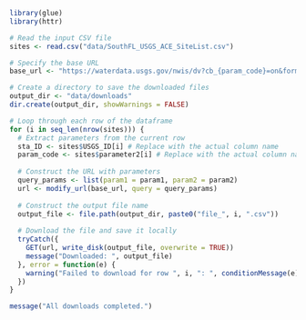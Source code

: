 ```R
library(glue)
library(httr)

# Read the input CSV file
sites <- read.csv("data/SouthFL_USGS_ACE_SiteList.csv")

# Specify the base URL
base_url <- "https://waterdata.usgs.gov/nwis/dv?cb_{param_code}=on&format=rdb&site_no={sta_ID}&referred_module=sw&period=&begin_date=01-01-1950&end_date=12-31-2024"

# Create a directory to save the downloaded files
output_dir <- "data/downloads"
dir.create(output_dir, showWarnings = FALSE)

# Loop through each row of the dataframe
for (i in seq_len(nrow(sites))) {
  # Extract parameters from the current row
  sta_ID <- sites$USGS_ID[i] # Replace with the actual column name
  param_code <- sites$parameter2[i] # Replace with the actual column name
  
  # Construct the URL with parameters
  query_params <- list(param1 = param1, param2 = param2)
  url <- modify_url(base_url, query = query_params)
  
  # Construct the output file name
  output_file <- file.path(output_dir, paste0("file_", i, ".csv"))
  
  # Download the file and save it locally
  tryCatch({
    GET(url, write_disk(output_file, overwrite = TRUE))
    message("Downloaded: ", output_file)
  }, error = function(e) {
    warning("Failed to download for row ", i, ": ", conditionMessage(e))
  })
}

message("All downloads completed.")
```